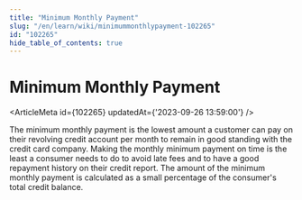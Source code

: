 ```yaml
---
title: "Minimum Monthly Payment"
slug: "/en/learn/wiki/minimummonthlypayment-102265"
id: "102265"
hide_table_of_contents: true
---
```



# Minimum Monthly Payment

<ArticleMeta id={102265} updatedAt={'2023-09-26 13:59:00'} />
<div className='border-solid border-b border-t-0 my-4 border-[var(--ifm-color-gray-300)]' />

The minimum monthly payment is the lowest amount a customer can pay on their revolving credit account per month to remain in good standing with the credit card company. Making the monthly minimum payment on time is the least a consumer needs to do to avoid late fees and to have a good repayment history on their credit report. The amount of the minimum monthly payment is calculated as a small percentage of the consumer's total credit balance.
